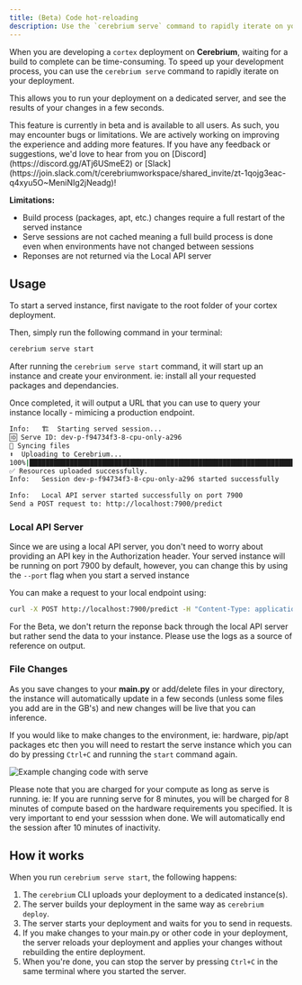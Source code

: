 ```yaml
---
title: (Beta) Code hot-reloading
description: Use the `cerebrium serve` command to rapidly iterate on your code
---
```


When you are developing a `cortex` deployment on **Cerebrium**, waiting for a build to complete can be time-consuming. To speed up your development process, you can use the `cerebrium serve` command to rapidly iterate on your deployment.

This allows you to run your deployment on a dedicated server, and see the results of your changes in a few seconds.

<Note>
  This feature is currently in beta and is available to all users. As such, you
  may encounter bugs or limitations. We are actively working on improving the
  experience and adding more features. If you have any feedback or suggestions,
  we'd love to hear from you on [Discord](https://discord.gg/ATj6USmeE2) or [Slack](https://join.slack.com/t/cerebriumworkspace/shared_invite/zt-1qojg3eac-q4xyu5O~MeniNIg2jNeadg)!
</Note>

**Limitations:**

- Build process (packages, apt, etc.) changes require a full restart of the served instance
- Serve sessions are not cached meaning a full build process is done even when environments have not changed between sessions
- Reponses are not returned via the Local API server

## Usage

To start a served instance, first navigate to the root folder of your cortex deployment.

Then, simply run the following command in your terminal:

```bash
cerebrium serve start
```

After running the `cerebrium serve start` command, it will start up an instance and create your environment. ie: install all your requested packages and dependancies.

Once completed, it will output a URL that you can use to query your instance locally - mimicing a production endpoint.

```bash
Info:   🏗️  Starting served session...
🆔 Serve ID: dev-p-f94734f3-8-cpu-only-a296
🔄 Syncing files
⬆️  Uploading to Cerebrium...
100%|████████████████████████████████████████████████████████████████████████████| 2.89k/2.89k [00:00<00:00, 68.2kB/s]
✅ Resources uploaded successfully.
Info:   Session dev-p-f94734f3-8-cpu-only-a296 started successfully

Info:   Local API server started successfully on port 7900
Send a POST request to: http://localhost:7900/predict
```
### Local API Server

Since we are using a local API server, you don't need to worry about providing an API key in the Authorization header.
Your served instance will be running on port 7900 by default, however, you can change this by using the `--port` flag when you start a served instance


You can make a request to your local endpoint using:
```bash
curl -X POST http://localhost:7900/predict -H "Content-Type: application/json" --data '{"prompt": "this is my input data"}'
```

For the Beta, we don't return the reponse back through the local API server but rather send the data to your instance. Please use the logs
as a source of reference on output.

### File Changes

As you save changes to your **main.py** or add/delete files in your directory, the instance will automatically update in a few seconds (unless some files you add are in the GB's)
and new changes will be live that you can inference.

If you would like to make changes to the environment, ie: hardware, pip/apt packages etc then you will need to restart the serve instance which you can do by pressing `Ctrl+C` and running the `start` command again.

![Example changing code with serve](/images/serve/ModifyingServeCode.gif)

<Note>Please note that you are charged for your compute as long as serve is running. ie: If you are running serve for
8 minutes, you will be charged for 8 minutes of compute based on the hardware requirements you specified. It is very important
to end your sesssion when done. We will automatically end the session after 10 minutes of inactivity.</Note>

## How it works

When you run `cerebrium serve start`, the following happens:

1. The `cerebrium` CLI uploads your deployment to a dedicated instance(s).
2. The server builds your deployment in the same way as `cerebrium deploy`.
3. The server starts your deployment and waits for you to send in requests.
4. If you make changes to your main.py or other code in your deployment, the server reloads your deployment and applies your changes without rebuilding the entire deployment.
5. When you're done, you can stop the server by pressing `Ctrl+C` in the same terminal where you started the server.
